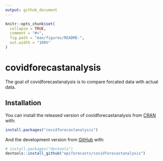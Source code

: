 ```yaml
---
output: github_document
---
```


```r
knitr::opts_chunk$set(
  collapse = TRUE,
  comment = "#>",
  fig.path = "man/figures/README-",
  out.width = "100%"
)
```

# covidforecastanalysis

<!-- badges: start -->
<!-- badges: end -->

The goal of covidforecastanalysis is to compare forcated data with actual data.

## Installation

You can install the released version of covidforecastanalysis from [CRAN](https://CRAN.R-project.org) with:

``` r
install.packages("covidforecastanalysis")
```

And the development version from [GitHub](https://github.com/) with:

``` r
# install.packages("devtools")
devtools::install_github("epiforecasts/covidforecastanalysis")
```